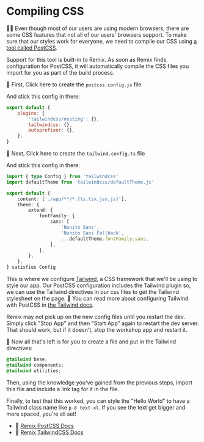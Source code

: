 # Compiling CSS

👨‍💼 Even though most of our users are using modern browsers, there are some CSS
features that not all of our users' browsers support. To make sure that our
styles work for everyone, we need to compile our CSS using
[a tool called PostCSS](https://postcss.org/).

Support for this tool is built-in to Remix. As soon as Remix finds configuration
for PostCSS, it will automatically compile the CSS files you import for you as
part of the build process.

🐨 First, <InlineFile file="postcss.config.js">Click here to create the `postcss.config.js` file</InlineFile>

And stick this config in there:

```js filename=postcss.config.js
export default {
	plugins: {
		'tailwindcss/nesting': {},
		tailwindcss: {},
		autoprefixer: {},
	},
}
```

🐨 Next, <InlineFile file="tailwind.config.ts">Click here to create the `tailwind.config.ts` file</InlineFile>

And stick this config in there:

```ts filename=tailwind.config.ts
import { type Config } from 'tailwindcss'
import defaultTheme from 'tailwindcss/defaultTheme.js'

export default {
	content: ['./app/**/*.{ts,tsx,jsx,js}'],
	theme: {
		extend: {
			fontFamily: {
				sans: [
					'Nunito Sans',
					'Nunito Sans Fallback',
					...defaultTheme.fontFamily.sans,
				],
			},
		},
	},
} satisfies Config
```

This is where we configure [Tailwind](https://tailwindcss.com), a CSS framework
that we'll be using to style our app. Our PostCSS configuration includes the
Tailwind plugin so, we can use the Tailwind directives in our css files to get
the Tailwind stylesheet on the page. 📜 You can read more about configuring
Tailwind with PostCSS in
[the Tailwind docs](https://tailwindcss.com/docs/using-with-preprocessors).

<callout-danger>
	Remix may not pick up on the new config files until you restart the dev.
	Simply click "Stop App" and then "Start App" again to restart the dev server.
	That should work, but if it doesn't, stop the workshop app and restart it.
</callout-danger>

🐨 Now all that's left is for you to create
a <InlineFile file="app/styles/tailwind.css" /> file and put in the Tailwind
directives:

```css
@tailwind base;
@tailwind components;
@tailwind utilities;
```

Then, using the knowledge you've gained from the previous steps, import this
file and include a link tag for it in the <InlineFile file="app/root.tsx" />
file.

Finally, to test that this worked, you can style the "Hello World" to have a
Tailwind class name like `p-8 text-xl`. If you see the text get bigger and more
spaced, you're all set!

- 📜 [Remix PostCSS Docs](https://remix.run/docs/en/1.18.0/guides/styling#postcss)
- 📜 [Remix TailwindCSS Docs](https://remix.run/docs/en/1.18.0/guides/styling#tailwind-css)
